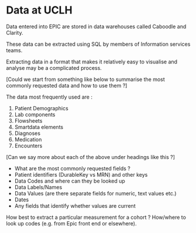 # Data at UCLH

Data entered into EPIC are stored in data warehouses called Caboodle and Clarity.    

These data can be extracted using SQL by members of Information services teams.    

Extracting data in a format that makes it relatively easy to visualise and analyse may be a complicated process.

[Could we start from something like below to summarise the most commonly requested data and how to use them ?]
 
The data most frequently used are :
 
1. Patient Demographics 
2. Lab components
3. Flowsheets
4. Smartdata elements
5. Diagnoses
6. Medication
7. Encounters
 
[Can we say more about each of the above under headings like this ?]
 
* What are the most commonly requested fields ?
* Patient identifiers (DurableKey vs MRN) and other keys
* Data Codes and where can they be looked up
* Data Labels/Names
* Data Values (are there separate fields for numeric, text values etc.)
* Dates
* Any fields that identify whether values are current
 
How best to extract a particular measurement for a cohort ? How/where to look up codes (e.g. from Epic front end or elsewhere).








